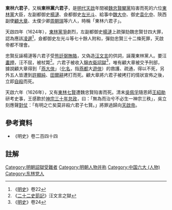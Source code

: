 '''東林六君子'''，又稱'''東林黨六君子'''，是[[明代|明代]][[天啟|天啟]]年間被[[魏忠賢|魏忠賢]][[閹黨|閹黨]]陷害而死的六位[[東林黨|東林黨]]大臣，左副都御史[[楊漣|楊漣]]、僉都御史[[左光斗|左光斗]]、給事中[[魏大中|魏大中]]、御史[[袁化中|袁化中]]、陝西副使[[顧大章|顧大章]]、太僕少卿[[周朝瑞|周朝瑞]]等六人，時稱「東林六君子」。

天啟四年（1624年），[[東林黨爭|東林黨爭]]劇烈，左副都御史[[楊漣|楊漣]]上疏彈劾魏忠賢廿四大罪，認為應該[[凌遲|凌遲]]<ref>《[[明史|明史]]》卷22</ref>，僉都御史左光斗等七十餘人附和，彈劾忠賢三十二條死罪，天啟帝都不理會。

忠賢反誣楊漣等六君子受[[熊廷弼|熊廷弼]][[賄賂|賄賂]]，又偽造[[汪文言|汪文言]]的供詞，誣蔑東林黨人。要汪[[畫押|畫押]]，汪不屈，被杖斃<ref>《[[二十二史箚記|二十二史箚記]]》汪文言之獄</ref>。六君子被收入[[錦衣衛|錦衣衛]][[詔獄|詔獄]]<ref>《[[明史|明史]]》卷24</ref>，唯有顧大章被交予刑部，據說顧大章得到「[[燕大俠|燕大俠]]」（[[化名|化名]]，指[[燕都|燕都]]大[[遊俠|遊俠]]）的救護、疏通，得以不死，另外五人皆遭到[[許顯純|許顯純]]、[[田爾耕|田爾耕]]拷打而死。顧大章將六君子被拷打的情狀宣佈之後，立即[[自殺|自殺]]而死。

天啟六年（1626年），又有[[東林七賢|東林七賢]]遭魏忠賢陷害而死。清末[[吳佩孚|吳佩孚]]隨恩師[[王紹勛|王紹勛]]研考史事，王感歎於[[萬曆怠政|神宗三十年怠政]]，曰：「無為而治兮不必生一神宗三秩」，吳立刻應聲[[對仗|對仗]]：「有明之亡矣莫非殺六君子七賢。」將罪過歸向[[天啟帝|天啟帝]]。

==參考資料==
*《明史》卷二百四十四

==註解==
{{Reflist}}

{{東林六君子}}
[[Category:明朝詔獄受難者|Category:明朝詔獄受難者]]
[[Category:明朝人物并称|Category:明朝人物并称]]
[[Category:中国六大_(人物)|Category:中国六大 (人物)]]
[[Category:东林党人|Category:东林党人]]